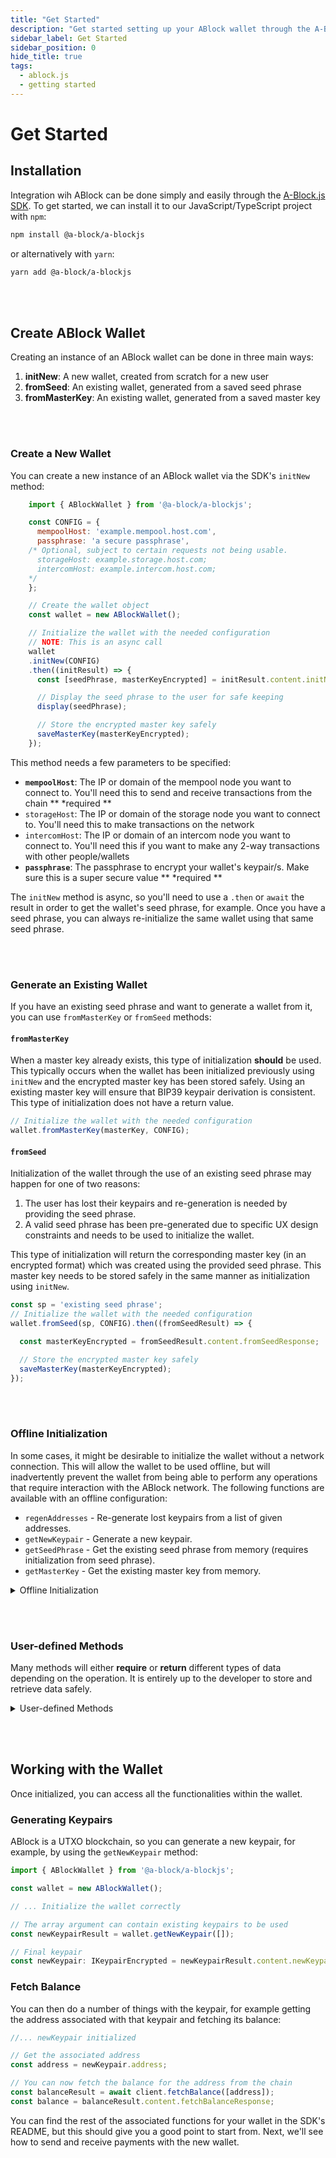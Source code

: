 ```yaml
---
title: "Get Started"
description: "Get started setting up your ABlock wallet through the A-Block.js SDK"
sidebar_label: Get Started
sidebar_position: 0
hide_title: true
tags:
  - ablock.js
  - getting started
---
```


# Get Started

## Installation
Integration wih ABlock can be done simply and easily through the <a href="https://github.com/ABlockOfficial/A-Block.js#a-blockjs">A-Block.js SDK</a>. 
To get started, we can install it to our JavaScript/TypeScript project with `npm`:

```sh
npm install @a-block/a-blockjs
```

or alternatively with `yarn`:

```sh
yarn add @a-block/a-blockjs
```

<br/><br/>

## Create ABlock Wallet

Creating an instance of an ABlock wallet can be done in three main ways:

1. **initNew**: A new wallet, created from scratch for a new user
2. **fromSeed**: An existing wallet, generated from a saved seed phrase
3. **fromMasterKey**: An existing wallet, generated from a saved master key

<br/><br/>

### Create a New Wallet

You can create a new instance of an ABlock wallet via the SDK's `initNew` method:

```javascript
    import { ABlockWallet } from '@a-block/a-blockjs';

    const CONFIG = {
      mempoolHost: 'example.mempool.host.com',
      passphrase: 'a secure passphrase',
    /* Optional, subject to certain requests not being usable.
      storageHost: example.storage.host.com;
      intercomHost: example.intercom.host.com;
    */
    };

    // Create the wallet object
    const wallet = new ABlockWallet();

    // Initialize the wallet with the needed configuration
    // NOTE: This is an async call
    wallet
    .initNew(CONFIG)
    .then((initResult) => {
      const [seedPhrase, masterKeyEncrypted] = initResult.content.initNewResponse;

      // Display the seed phrase to the user for safe keeping
      display(seedPhrase);

      // Store the encrypted master key safely
      saveMasterKey(masterKeyEncrypted);
    });
```

This method needs a few parameters to be specified:

- **`mempoolHost`**: The IP or domain of the mempool node you want to connect to. You'll need this to send and receive transactions from the chain ** *required **
- `storageHost`: The IP or domain of the storage node you want to connect to. You'll need this to make transactions on the network
- `intercomHost`: The IP or domain of an intercom node you want to connect to. You'll need this if you want to make any 2-way transactions with other people/wallets
- **`passphrase`**: The passphrase to encrypt your wallet's keypair/s. Make sure this is a super secure value ** *required **

The `initNew` method is async, so you'll need to use a `.then` or `await` the result in order to get the wallet's seed phrase, for example. 
Once you have a seed phrase, you can always re-initialize the same wallet using that same seed phrase.

<br/><br/>

### Generate an Existing Wallet

If you have an existing seed phrase and want to generate a wallet from it, you can use `fromMasterKey` or `fromSeed` methods:

#### `fromMasterKey`

When a master key already exists, this type of initialization **should** be used. This typically occurs when the wallet has been initialized previously using `initNew` and the encrypted master key has been stored safely. Using an existing master key will ensure that BIP39 keypair derivation is consistent. This type of initialization does not have a return value.

```typescript
// Initialize the wallet with the needed configuration
wallet.fromMasterKey(masterKey, CONFIG);
```

####   `fromSeed` 
Initialization of the wallet through the use of an existing seed phrase may happen for one of two reasons:

1. The user has lost their keypairs and re-generation is needed by providing the seed phrase.
2. A valid seed phrase has been pre-generated due to specific UX design constraints and needs to be used to initialize the wallet.

This type of initialization will return the corresponding master key (in an encrypted format) which was created using the provided seed phrase. This master key needs to be stored safely in the same manner as initialization using `initNew`.

```typescript
const sp = 'existing seed phrase';
// Initialize the wallet with the needed configuration
wallet.fromSeed(sp, CONFIG).then((fromSeedResult) => {

  const masterKeyEncrypted = fromSeedResult.content.fromSeedResponse;

  // Store the encrypted master key safely
  saveMasterKey(masterKeyEncrypted);
});
```

<br/><br/>

### Offline Initialization

In some cases, it might be desirable to initialize the wallet without a network connection. This will allow the wallet to be used offline, but will inadvertently prevent the wallet from being able to perform any operations that require interaction with the ABlock network. The following functions are available with an offline configuration:

-   `regenAddresses` - Re-generate lost keypairs from a list of given addresses.
-   `getNewKeypair` - Generate a new keypair.
-   `getSeedPhrase` - Get the existing seed phrase from memory (requires initialization from seed phrase).
-   `getMasterKey` - Get the existing master key from memory.

<details>
<summary>Offline Initialization</summary>
<br/>

```typescript
import { ABlockWallet } from '@a-block/a-blockjs';

// Create the wallet object
const wallet = new ABlockWallet();

// Initialize the wallet with the needed configuration
const initResult = wallet.initNew({passphrase: 'a secure passphrase'}, true).then((initResult) => {
    const [seedPhrase, masterKeyEncrypted] = initResult.content.initNewResponse;

    // Display the seed phrase to the user for safe keeping
    display(seedPhrase);

    // Store the encrypted master key safely
    saveMasterKey(masterKeyEncrypted);
});

// Configuration
const config = {
  mempoolHost: 'example.mempool.host.com',
  storageHost: 'example.storage.host.com';
  intercomHost: 'example.intercom.host.com';
  notaryHost: 'example.notary.host.com';
};

// Initialize network configuration when required
const initNetworkResult = wallet.initNetwork(config);
```
</details>


<br/><br/>

### User-defined Methods

Many methods will either **require** or **return** different types of data depending on the operation. It is entirely up to the developer to store and retrieve data safely.

<details>
<summary>User-defined Methods</summary>
<br/>

```typescript
  function saveMasterKey(masterKeyEncrypter: IMasterKeyEncrypted): void {
    // Write your I/O operations here to safely store the encrypted master key
    ...
  }

  function getMasterKey(): IMasterKeyEncrypted {
    // Write your I/O operations here to safely retrieve
    // the encrypted master key
    ...
  }

  function saveKeypair(keyPair: IKeyPairEncrypted): void {
    // Write your I/O operations here to safely store the key pair
    ...
  }

  function getKeypairs(): IKeyPairEncrypted[] {
    // Write your I/O operations here to safely retrieve
    // the encrypted key pairs
    ...
  }

  function getAllEncryptedTxs(): ICreateTransactionEncrypted[] {
    // Write your I/O operations here to get all encrypted
    // transactions
    ...
  }

  function saveEncryptedTx(druid: string, encryptedTx: ICreateTransactionEncrypted): void {
    // Write your I/O operations here to save the encrypted transaction
    // with its corresponding DRUID value in a key-value format
    ...
  }

```
</details>

<br></br>

## Working with the Wallet

Once initialized, you can access all the functionalities within the wallet. 

### Generating Keypairs

ABlock is a UTXO blockchain, so you can generate a new keypair, for example, by using the `getNewKeypair` method:

```javascript
import { ABlockWallet } from '@a-block/a-blockjs';

const wallet = new ABlockWallet();

// ... Initialize the wallet correctly

// The array argument can contain existing keypairs to be used
const newKeypairResult = wallet.getNewKeypair([]);

// Final keypair
const newKeypair: IKeypairEncrypted = newKeypairResult.content.newKeypairResponse;
```

### Fetch Balance

You can then do a number of things with the keypair, for example getting the address associated with that keypair and 
fetching its balance:

```javascript
//... newKeypair initialized

// Get the associated address
const address = newKeypair.address;

// You can now fetch the balance for the address from the chain
const balanceResult = await client.fetchBalance([address]);
const balance = balanceResult.content.fetchBalanceResponse;
```

You can find the rest of the associated functions for your wallet in the SDK's README, but this should give you a good point to 
start from. Next, we'll see how to send and receive payments with the new wallet.
